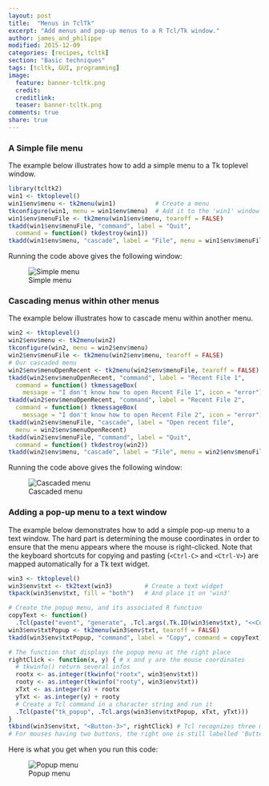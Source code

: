 ```yaml
---
layout: post
title:  "Menus in TclTk"
excerpt: "Add menus and pop-up menus to a R Tcl/Tk window."
author: james_and_philippe
modified: 2015-12-09
categories: [recipes, tcltk]
section: "Basic techniques"
tags: [tcltk, GUI, programming]
image:
  feature: banner-tcltk.png
  credit: 
  creditlink: 
  teaser: banner-tcltk.png
comments: true
share: true
---
```


### A Simple file menu

The example below illustrates how to add a simple menu to a Tk toplevel window.

```r
library(tcltk2)
win1 <- tktoplevel()
win1$env$menu <- tk2menu(win1)           # Create a menu
tkconfigure(win1, menu = win1$env$menu)  # Add it to the 'win1' window
win1$env$menuFile <- tk2menu(win1$env$menu, tearoff = FALSE)
tkadd(win1$env$menuFile, "command", label = "Quit",
  command = function() tkdestroy(win1))
tkadd(win1$env$menu, "cascade", label = "File", menu = win1$env$menuFile)
```

Running the code above gives the following window:

![Simple menu]({{ site.images }}/recipes-tcltk/menus.png)


### Cascading menus within other menus

The example below illustrates how to cascade menu within another menu.

```r
win2 <- tktoplevel()
win2$env$menu <- tk2menu(win2)
tkconfigure(win2, menu = win2$env$menu)
win2$env$menuFile <- tk2menu(win2$env$menu, tearoff = FALSE)
# Our cascaded menu
win2$env$menuOpenRecent <- tk2menu(win2$env$menuFile, tearoff = FALSE)
tkadd(win2$env$menuOpenRecent, "command", label = "Recent File 1",
  command = function() tkmessageBox(
    message = "I don't know how to open Recent File 1", icon = "error"))
tkadd(win2$env$menuOpenRecent, "command", label = "Recent File 2",
  command = function() tkmessageBox(
    message = "I don't know how to open Recent File 2", icon = "error"))
tkadd(win2$env$menuFile, "cascade", label = "Open recent file",
  menu = win2$env$menuOpenRecent)
tkadd(win2$env$menuFile, "command", label = "Quit",
  command = function() tkdestroy(win2))
tkadd(win2$env$menu, "cascade", label = "File", menu = win2$env$menuFile)
```

Running the code above gives the following window:

![Cascaded menu]({{ site.images }}/recipes-tcltk/menus2.png)


### Adding a pop-up menu to a text window

The example below demonstrates how to add a simple pop-up menu to a text window. The hard part is determining the mouse coordinates in order to ensure that the menu appears where the mouse is right-clicked. Note that the keyboard shortcuts for copying and pasting (`<Ctrl-C>` and `<Ctrl-V>`) are mapped automatically for a Tk text widget.

```r
win3 <- tktoplevel()
win3$env$txt <- tk2text(win3)         # Create a text widget
tkpack(win3$env$txt, fill = "both")   # And place it on 'win3'

# Create the popup menu, and its associated R function
copyText <- function()
  .Tcl(paste("event", "generate", .Tcl.args(.Tk.ID(win3$env$txt), "<<Copy>>")))
win3$env$txtPopup <- tk2menu(win3$env$txt, tearoff = FALSE)
tkadd(win3$env$txtPopup, "command", label = "Copy", command = copyText)

# The function that displays the popup menu at the right place
rightClick <- function(x, y) { # x and y are the mouse coordinates
  # tkwinfo() return several infos
  rootx <- as.integer(tkwinfo("rootx", win3$env$txt))
  rooty <- as.integer(tkwinfo("rooty", win3$env$txt))
  xTxt <- as.integer(x) + rootx
  yTxt <- as.integer(y) + rooty
  # Create a Tcl command in a character string and run it
  .Tcl(paste("tk_popup", .Tcl.args(win3$env$txtPopup, xTxt, yTxt)))
}
tkbind(win3$env$txt, "<Button-3>", rightClick) # Tcl recognizes three mouse buttons
# For mouses having two buttons, the right one is still labelled 'Button-3'!
```

Here is what you get when you run this code:

![Popup menu]({{ site.images }}/recipes-tcltk/menus3.png)
